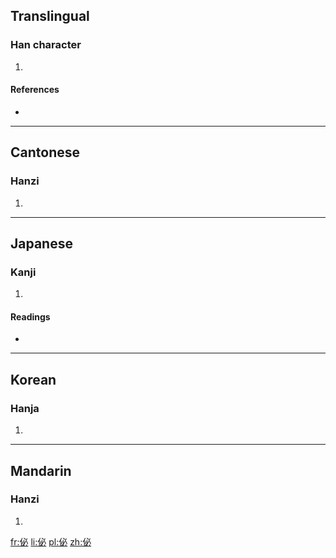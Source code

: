 ==Translingual==

===Han character===
{{Han char|rn=9|rad=人|as=05|sn=7|four=2329<sub>0</sub>|canj=人心竹 (OPH)}|ids=⿰[[亻]][[必]]}}

# {{defn|Han|sort=人05}}

====References====
* {{Han ref|kx=0098.160|dkj=00512|dj=0208.060|hdz=10139.040|uh=4F56|ud=20310|bh=CA5A|bd=51802}}

----

==Cantonese==

===Hanzi===
{{yue-hanzi|jyut=[[bit1]]|y=bit1}}

# {{defn|lang=yue|sort=人05}}

----

==Japanese==

===Kanji===
{{ja-kanji|grade=|rs=人05}}

# {{defn|lang=ja|sort=人05}}

====Readings====
* {{ja-readings|on=[[ひつ]] (hitsu), [[びち]] (bichi)|kun=[[ただしい]] (tadashii), [[ならぶ]] (narabu)}}

----

==Korean==

===Hanja===
{{ko-hanja|hangeul=필|rv=pil|mr=p'il}}

# {{defn|lang=ko|sort=人05}}

----

==Mandarin==

===Hanzi===
{{cmn-hanzi|pin=[[bì]] ([[bi4]]), [[xú]] ([[xu2]])|wg=pi<sup>4</sup>, hsü<sup>2</sup>}}

# {{defn|lang=cmn|sort=人05}}

[[fr:佖]]
[[li:佖]]
[[pl:佖]]
[[zh:佖]]